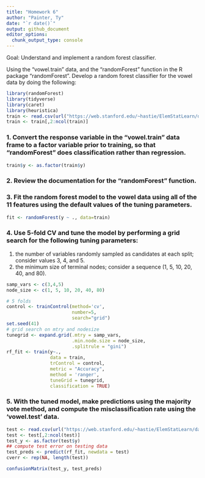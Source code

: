 ```yaml
---
title: "Homework 6"
author: "Painter, Ty"
date: "`r date()`"
output: github_document
editor_options: 
  chunk_output_type: console
---
```


Goal: Understand and implement a random forest classifier.

Using the “vowel.train” data, and the “randomForest” function in the R package “randomForest”. Develop a random forest classifier for the vowel data by doing the following:
```r
library(randomForest)
library(tidyverse)
library(caret)
library(heuristica)
train <- read.csv(url("https://web.stanford.edu/~hastie/ElemStatLearn/datasets/vowel.train"))
train <- train[,2:ncol(train)]
```

### 1. Convert the response variable in the “vowel.train” data frame to a factor variable prior to training, so that “randomForest” does classification rather than regression.
```r
train$y <- as.factor(train$y)
```

### 2. Review the documentation for the “randomForest” function.

### 3. Fit the random forest model to the vowel data using all of the 11 features using the default values of the tuning parameters.
```r
fit <- randomForest(y ~ ., data=train)
```

### 4. Use 5-fold CV and tune the model by performing a grid search for the following tuning parameters: 
1) the number of variables randomly sampled as candidates at each split; consider values 3, 4, and 5. 
2) the minimum size of terminal nodes; consider a sequence (1, 5, 10, 20, 40, and 80).
```r
samp_vars <- c(3,4,5)
node_size <- c(1, 5, 10, 20, 40, 80)

# 5 folds 
control <- trainControl(method='cv', 
                        number=5,
                        search="grid")
set.seed(41)
# grid search on mtry and nodesize
tunegrid <- expand.grid(.mtry = samp_vars, 
                        .min.node.size = node_size, 
                        .splitrule = "gini")
rf_fit <- train(y~., 
                data = train, 
                trControl = control,
                metric = "Accuracy",
                method = 'ranger', 
                tuneGrid = tunegrid, 
                classification = TRUE)
```

### 5. With the tuned model, make predictions using the majority vote method, and compute the misclassification rate using the ‘vowel.test’ data.
```r
test <- read.csv(url("https://web.stanford.edu/~hastie/ElemStatLearn/datasets/vowel.test"))
test <- test[,2:ncol(test)]
test_y <- as.factor(test$y)
## compute test error on testing data
test_preds <- predict(rf_fit, newdata = test)
cverr <- rep(NA, length(test))

confusionMatrix(test_y, test_preds) 
```






